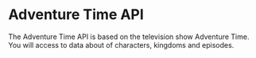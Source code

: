 
<Layout title="About">
<Prose _class="mx-auto mt-10">

# Adventure Time API
The Adventure Time API is based on the television show Adventure Time. You will access to data about of characters, kingdoms and episodes. 

</Prose>
</Layout>
